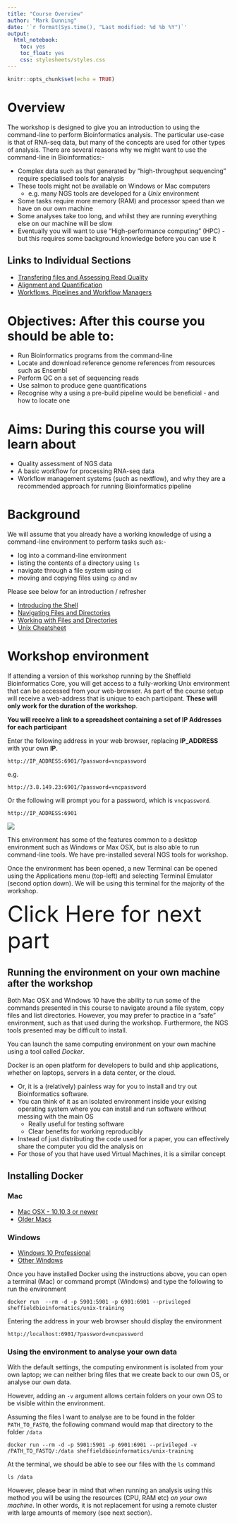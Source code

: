 ```yaml
---
title: "Course Overview"
author: "Mark Dunning"
date: '`r format(Sys.time(), "Last modified: %d %b %Y")`'
output:
  html_notebook:
    toc: yes
    toc_float: yes
    css: stylesheets/styles.css
---
```


```r
knitr::opts_chunk$set(echo = TRUE)
```



# Overview

The workshop is designed to give you an introduction to using the command-line to perform Bioinformatics analysis. The particular use-case is that of RNA-seq data, but many of the concepts are used for other types of analysis. There are several reasons why we might want to use the command-line in Bioinformatics:-


- Complex data such as that generated by “high-throughput sequencing” require specialised tools for analysis
- These tools might not be available on Windows or Mac computers
  + e.g. many NGS tools are developed for a *Unix* environment
- Some tasks require more memory (RAM) and processor speed than we have on our own machine
- Some analyses take too long, and whilst they are running everything else on our machine will be slow 
- Eventually you will want to use “High-performance computing” (HPC) - but this requires some background knowledge before you can use it

## Links to Individual Sections

- [Transfering files and Assessing Read Quality](part01.nb.html)
- [Alignment and Quantification](part02.nb.html)
- [Workflows, Pipelines and Workflow Managers](part03.nb.html)

# Objectives: After this course you should be able to:

- Run Bioinformatics programs from the command-line
- Locate and download reference genome references from resources such as Ensembl
- Perform QC on a set of sequencing reads
- Use salmon to produce gene quantifications
- Recognise why a using a pre-build pipeline would be beneficial - and how to locate one

# Aims: During this course you will learn about

- Quality assessment of NGS data
- A basic workflow for processing RNA-seq data
- Workflow management systems (such as nextflow), and why they are a recommended approach for running Bioinformatics pipeline

# Background

We will assume that you already have a working knowledge of using a command-line environment to perform tasks such as:-

- log into a command-line environment
- listing the contents of a directory using `ls`
- navigate through a file system using `cd`
- moving and copying files using `cp` and `mv`

Please see below for an introduction / refresher

- [Introducing the Shell](https://datacarpentry.org/shell-genomics/01-introduction)
- [Navigating Files and Directories](https://datacarpentry.org/shell-genomics/02-the-filesystem.html)
- [Working with Files and Directories](https://datacarpentry.org/shell-genomics/02-the-filesystem.html)
- [Unix Cheatsheet](https://upload.wikimedia.org/wikipedia/commons/7/79/Unix_command_cheatsheet.pdf)


# Workshop environment

If attending a version of this workshop running by the Sheffield Bioinformatics Core, you will get access to a fully-working Unix environment that can be accessed from your web-browser. As part of the course setup will receive a web-address that is unique to each participant. **These will only work for the duration of the workshop**. 

**You will receive a link to a spreadsheet containing a set of IP Addresses for each participant**

Enter the following address in your web browser, replacing **IP_ADDRESS** with your own **IP**.

```
http://IP_ADDRESS:6901/?password=vncpassword
```

e.g. 

```
http://3.8.149.23:6901/?password=vncpassword
```


Or the following will prompt you for a password, which is `vncpassword`.

```
http://IP_ADDRESS:6901
```

![](images/vnc_desktop.PNG)

This environment has some of the features common to a desktop environment such as Windows or Max OSX, but is also able to run command-line tools. We have pre-installed several NGS tools for workshop.

Once the environment has been opened, a new Terminal can be opened using the Applications menu (top-left) and selecting Terminal Emulator (second option down). We will be using this terminal for the majority of the workshop.

<a href="part01.nb.html" style="font-size: 50px; text-decoration: none">Click Here for next part</a>


## Running the environment on your own machine after the workshop

Both Mac OSX and Windows 10 have the ability to run some of the commands presented in this course to navigate around a file system, copy files and list directories. However, you may prefer to practice in a "safe" environment, such as that used during the workshop. Furthermore, the NGS tools presented may be difficult to install. 

You can launch the same computing environment on your own machine using a tool called *Docker*.

Docker is an open platform for developers to build and ship applications, whether on laptops, servers in a data center, or the cloud.

- Or, it is a (relatively) painless way for you to install and try out Bioinformatics software.
- You can think of it as an isolated environment inside your exising operating system where you can install and run software without messing with the main OS
    + Really useful for testing software
    + Clear benefits for working reproducibly
- Instead of just distributing the code used for a paper, you can effectively share the computer you did the analysis on
- For those of you that have used Virtual Machines, it is a similar concept


## Installing Docker


### Mac

- [Mac OSX - 10.10.3 or newer](https://www.docker.com/docker-mac)
- [Older Macs](https://download.docker.com/mac/stable/DockerToolbox.pkg)

### Windows

- [Windows 10 Professional](https://www.docker.com/docker-windows)
- [Other Windows](https://download.docker.com/win/stable/DockerToolbox.exe)

Once you have installed Docker using the instructions above, you can open a terminal (Mac) or command prompt (Windows) and type the following to run the environment

```
docker run  --rm -d -p 5901:5901 -p 6901:6901 --privileged sheffieldbioinformatics/unix-training
```

Entering the address in your web browser should display the environment

```
http://localhost:6901/?password=vncpassword
```




### Using the environment to analyse your own data

With the default settings, the computing environment is isolated from your own laptop; we can neither bring files that we create back to our own OS, or analyse our own data.

However, adding an `-v` argument allows certain folders on your own OS to be visible within the environment. 

Assuming the files I want to analyse are to be found in the folder `PATH_TO_FASTQ`, the following command would map that directory to the folder `/data`

```
docker run --rm -d -p 5901:5901 -p 6901:6901 --privileged -v /PATH_TO_FASTQ/:/data sheffieldbioinformatics/unix-training

```


At the terminal, we should be able to see our files with the `ls` command

```
ls /data
```

However, please bear in mind that when running an analysis using this method you will be using the resources (CPU, RAM etc) *on your own machine*. In other words, it is not replacement for using a remote cluster with large amounts of memory (see next section).

